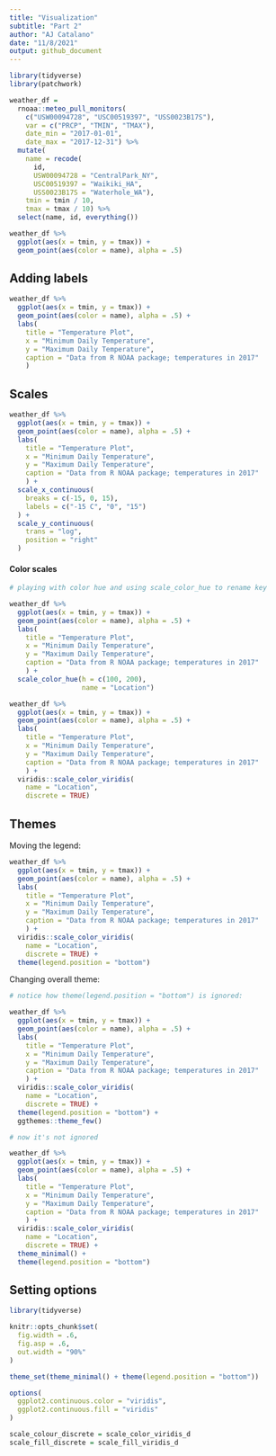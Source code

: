 ```yaml
---
title: "Visualization"
subtitle: "Part 2"
author: "AJ Catalano"
date: "11/8/2021"
output: github_document
---
```


```r
library(tidyverse)
library(patchwork)
```

```r
weather_df = 
  rnoaa::meteo_pull_monitors(
    c("USW00094728", "USC00519397", "USS0023B17S"),
    var = c("PRCP", "TMIN", "TMAX"), 
    date_min = "2017-01-01",
    date_max = "2017-12-31") %>%
  mutate(
    name = recode(
      id, 
      USW00094728 = "CentralPark_NY", 
      USC00519397 = "Waikiki_HA",
      USS0023B17S = "Waterhole_WA"),
    tmin = tmin / 10,
    tmax = tmax / 10) %>%
  select(name, id, everything())
```

```r
weather_df %>% 
  ggplot(aes(x = tmin, y = tmax)) + 
  geom_point(aes(color = name), alpha = .5)
```

## Adding labels

```r
weather_df %>% 
  ggplot(aes(x = tmin, y = tmax)) + 
  geom_point(aes(color = name), alpha = .5) +
  labs(
    title = "Temperature Plot",
    x = "Minimum Daily Temperature",
    y = "Maximum Daily Temperature",
    caption = "Data from R NOAA package; temperatures in 2017"
    )
```

## Scales

```r
weather_df %>% 
  ggplot(aes(x = tmin, y = tmax)) + 
  geom_point(aes(color = name), alpha = .5) +
  labs(
    title = "Temperature Plot",
    x = "Minimum Daily Temperature",
    y = "Maximum Daily Temperature",
    caption = "Data from R NOAA package; temperatures in 2017"
    ) + 
  scale_x_continuous(
    breaks = c(-15, 0, 15),
    labels = c("-15 C", "0", "15")
  ) +
  scale_y_continuous(
    trans = "log",
    position = "right"
  )
```

#### Color scales

```r
# playing with color hue and using scale_color_hue to rename key

weather_df %>% 
  ggplot(aes(x = tmin, y = tmax)) + 
  geom_point(aes(color = name), alpha = .5) +
  labs(
    title = "Temperature Plot",
    x = "Minimum Daily Temperature",
    y = "Maximum Daily Temperature",
    caption = "Data from R NOAA package; temperatures in 2017"
    ) + 
  scale_color_hue(h = c(100, 200),
                  name = "Location")

weather_df %>% 
  ggplot(aes(x = tmin, y = tmax)) + 
  geom_point(aes(color = name), alpha = .5) +
  labs(
    title = "Temperature Plot",
    x = "Minimum Daily Temperature",
    y = "Maximum Daily Temperature",
    caption = "Data from R NOAA package; temperatures in 2017"
    ) + 
  viridis::scale_color_viridis(
    name = "Location",
    discrete = TRUE)
```

## Themes

Moving the legend:

```r
weather_df %>% 
  ggplot(aes(x = tmin, y = tmax)) + 
  geom_point(aes(color = name), alpha = .5) +
  labs(
    title = "Temperature Plot",
    x = "Minimum Daily Temperature",
    y = "Maximum Daily Temperature",
    caption = "Data from R NOAA package; temperatures in 2017"
    ) + 
  viridis::scale_color_viridis(
    name = "Location",
    discrete = TRUE) + 
  theme(legend.position = "bottom")
```

Changing overall theme:

```r
# notice how theme(legend.position = "bottom") is ignored:

weather_df %>% 
  ggplot(aes(x = tmin, y = tmax)) + 
  geom_point(aes(color = name), alpha = .5) +
  labs(
    title = "Temperature Plot",
    x = "Minimum Daily Temperature",
    y = "Maximum Daily Temperature",
    caption = "Data from R NOAA package; temperatures in 2017"
    ) + 
  viridis::scale_color_viridis(
    name = "Location",
    discrete = TRUE) + 
  theme(legend.position = "bottom") + 
  ggthemes::theme_few()

# now it's not ignored

weather_df %>% 
  ggplot(aes(x = tmin, y = tmax)) + 
  geom_point(aes(color = name), alpha = .5) +
  labs(
    title = "Temperature Plot",
    x = "Minimum Daily Temperature",
    y = "Maximum Daily Temperature",
    caption = "Data from R NOAA package; temperatures in 2017"
    ) + 
  viridis::scale_color_viridis(
    name = "Location",
    discrete = TRUE) + 
  theme_minimal() + 
  theme(legend.position = "bottom")
```

## Setting options

```r
library(tidyverse)

knitr::opts_chunk$set(
  fig.width = .6,
  fig.asp = .6,
  out.width = "90%"
)

theme_set(theme_minimal() + theme(legend.position = "bottom"))

options(
  ggplot2.continuous.color = "viridis",
  ggplot2.continuous.fill = "viridis"
)

scale_colour_discrete = scale_color_viridis_d
scale_fill_discrete = scale_fill_viridis_d
```

